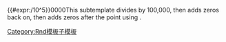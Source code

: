 <includeonly>{{#expr:{{{1}}}/10^5}}0000{{rnd/-|0|{{{2}}}}}</includeonly><noinclude>This subtemplate divides {{{1}}} by 100,000, then adds zeros back on, then adds zeros after the point using {{tl|rnd/-}}.

[[Category:Rnd模板子模板]]</noinclude>